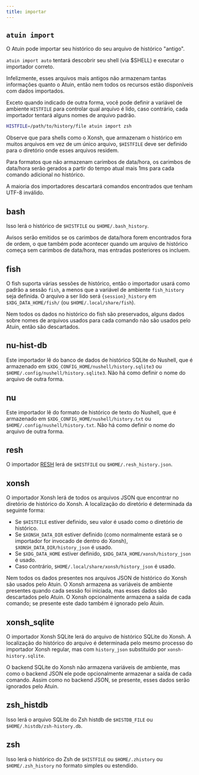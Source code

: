```yaml
---
title: importar
---
```


## `atuin import`

O Atuin pode importar seu histórico do seu arquivo de histórico "antigo".

`atuin import auto` tentará descobrir seu shell (via $SHELL) e executar o importador correto.

Infelizmente, esses arquivos mais antigos não armazenam tantas informações quanto o Atuin, então nem todos os recursos estão disponíveis com dados importados.

Exceto quando indicado de outra forma, você pode definir a variável de ambiente `HISTFILE` para controlar qual arquivo é lido, caso contrário, cada importador tentará alguns nomes de arquivo padrão.

```sh
HISTFILE=/path/to/history/file atuin import zsh
```

Observe que para shells como o Xonsh, que armazenam o histórico em muitos arquivos em vez de um único arquivo, `$HISTFILE` deve ser definido para o diretório onde esses arquivos residem.

Para formatos que não armazenam carimbos de data/hora, os carimbos de data/hora serão gerados a partir do tempo atual mais 1ms para cada comando adicional no histórico.

A maioria dos importadores descartará comandos encontrados que tenham UTF-8 inválido.

## bash

Isso lerá o histórico de `$HISTFILE` ou `$HOME/.bash_history`.

Avisos serão emitidos se os carimbos de data/hora forem encontrados fora de ordem, o que também pode acontecer quando um arquivo de histórico começa sem carimbos de data/hora, mas entradas posteriores os incluem.

## fish

O fish suporta várias sessões de histórico, então o importador usará como padrão a sessão `fish`, a menos que a variável de ambiente `fish_history` seja definida. O arquivo a ser lido será `{session}_history` em `$XDG_DATA_HOME/fish/` (ou `$HOME/.local/share/fish`).

Nem todos os dados no histórico do fish são preservados, alguns dados sobre nomes de arquivos usados para cada comando não são usados pelo Atuin, então são descartados.

## nu-hist-db

Este importador lê do banco de dados de histórico SQLite do Nushell, que é armazenado em 
`$XDG_CONFIG_HOME/nushell/history.sqlite3` ou `$HOME/.config/nushell/history.sqlite3`.
Não há como definir o nome do arquivo de outra forma.

## nu

Este importador lê do formato de histórico de texto do Nushell, que é armazenado em 
`$XDG_CONFIG_HOME/nushell/history.txt` ou `$HOME/.config/nushell/history.txt`.
Não há como definir o nome do arquivo de outra forma.

## resh

O importador [RESH](https://github.com/curusarn/resh) lerá de `$HISTFILE` ou `$HOME/.resh_history.json`.

## xonsh

O importador Xonsh lerá de todos os arquivos JSON que encontrar no diretório de histórico do Xonsh. A localização do diretório é determinada da seguinte forma:
* Se `$HISTFILE` estiver definido, seu valor é usado como o diretório de histórico.
* Se `$XONSH_DATA_DIR` estiver definido (como normalmente estará se o importador for invocado
  de dentro do Xonsh), `$XONSH_DATA_DIR/history_json` é usado.
* Se `$XDG_DATA_HOME` estiver definido, `$XDG_DATA_HOME/xonsh/history_json` é usado.
* Caso contrário, `$HOME/.local/share/xonsh/history_json` é usado.

Nem todos os dados presentes nos arquivos JSON de histórico do Xonsh são usados pelo Atuin. O Xonsh armazena as
variáveis de ambiente presentes quando cada sessão foi iniciada, mas esses dados são
descartados pelo Atuin. O Xonsh opcionalmente armazena a saída de cada comando; se presente
este dado também é ignorado pelo Atuin.

## xonsh_sqlite

O importador Xonsh SQLite lerá do arquivo de histórico SQLite do Xonsh. A localização do histórico
do arquivo é determinada pelo mesmo processo do importador Xonsh regular,
mas com `history_json` substituído por `xonsh-history.sqlite`.

O backend SQLite do Xonsh não armazena variáveis de ambiente, mas como o backend JSON
ele pode opcionalmente armazenar a saída de cada comando. Assim como no backend JSON,
se presente, esses dados serão ignorados pelo Atuin.

## zsh_histdb

Isso lerá o arquivo SQLite do Zsh histdb de `$HISTDB_FILE` ou
`$HOME/.histdb/zsh-history.db`.

## zsh

Isso lerá o histórico do Zsh de `$HISTFILE` ou `$HOME/.zhistory`
ou `$HOME/.zsh_history` no formato simples ou estendido.
